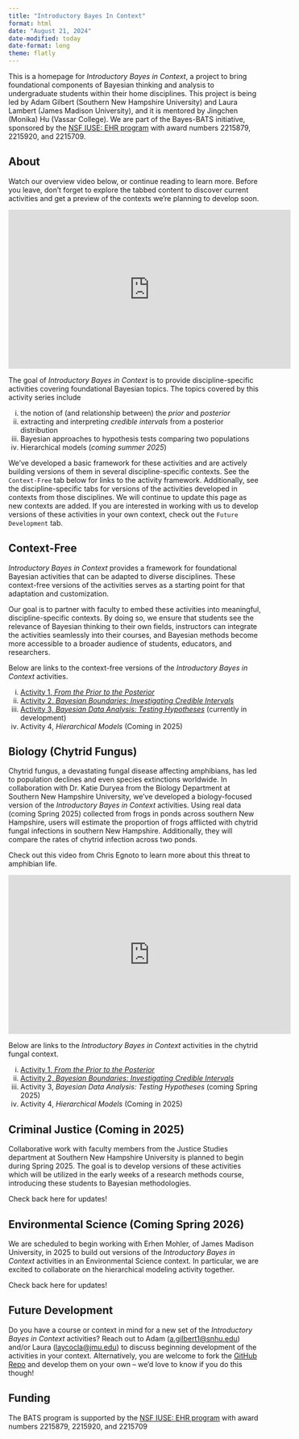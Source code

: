 ```yaml
---
title: "Introductory Bayes In Context"
format: html
date: "August 21, 2024"
date-modified: today
date-format: long
theme: flatly
---
```


:::{.callout-note}

This is a homepage for *Introductory Bayes in Context*, a project to bring foundational components of Bayesian thinking and analysis to undergraduate students within their home disciplines. This project is being led by Adam Gilbert (Southern New Hampshire University) and Laura Lambert (James Madison University), and it is mentored by Jingchen (Monika) Hu (Vassar College). We are part of the Bayes-BATS initiative, sponsored by the [NSF IUSE: EHR program](https://www.nsf.gov/pubs/2021/nsf21579/nsf21579.htm) with award numbers 2215879, 2215920, and 2215709. 

:::

## About

Watch our overview video below, or continue reading to learn more. Before you leave, don’t forget to explore the tabbed content to discover current activities and get a preview of the contexts we’re planning to develop soon.

<center>

<iframe width="560" height="315" src="https://www.youtube.com/embed/3-1gnfEkUXA?si=dXQlrdrmjJ8mw-Rg" title="YouTube video player" frameborder="0" allow="accelerometer; autoplay; clipboard-write; encrypted-media; gyroscope; picture-in-picture; web-share" referrerpolicy="strict-origin-when-cross-origin" allowfullscreen></iframe>

</center>

The goal of *Introductory Bayes in Context* is to provide discipline-specific activities covering foundational Bayesian topics. The topics covered by this activity series include 

i) the notion of (and relationship between) the *prior* and *posterior*
ii) extracting and interpreting *credible intervals* from a posterior distribution
iii) Bayesian approaches to hypothesis tests comparing two populations 
iv) Hierarchical models (*coming summer 2025*)

We've developed a basic framework for these activities and are actively building versions of them in several discipline-specific contexts. See the `Context-Free` tab below for links to the activity framework. Additionally, see the discipline-specific tabs for versions of the activities developed in contexts from those disciplines. We will continue to update this page as new contexts are added. If you are interested in working with us to develop versions of these activities in your own context, check out the `Future Development` tab.

:::{.panel-tabset}

## Context-Free

*Introductory Bayes in Context* provides a framework for foundational Bayesian activities that can be adapted to diverse disciplines. These context-free versions of the activities serves as a starting point for that adaptation and customization.

Our goal is to partner with faculty to embed these activities into meaningful, discipline-specific contexts. By doing so, we ensure that students see the relevance of Bayesian thinking to their own fields, instructors can integrate the activities seamlessly into their courses, and Bayesian methods become more accessible to a broader audience of students, educators, and researchers.

Below are links to the context-free versions of the *Introductory Bayes in Context* activities.

i) [Activity 1, *From the Prior to the Posterior*](https://agmath.github.io/IntroductoryBayesInContext/ContextFreeActivity1_v2.html)
ii) [Activity 2, *Bayesian Boundaries: Investigating Credible Intervals*](https://agmath.github.io/IntroductoryBayesInContext/ContextFreeActivity2_v2.html)
iii) [Activity 3, *Bayesian Data Analysis: Testing Hypotheses*](https://agmath.github.io/IntroductoryBayesInContext/ContextFreeActivity3.html) (currently in development)
iv) Activity 4, *Hierarchical Models* (Coming in 2025)

## Biology (Chytrid Fungus)

Chytrid fungus, a devastating fungal disease affecting amphibians, has led to population declines and even species extinctions worldwide. In collaboration with Dr. Katie Duryea from the Biology Department at Southern New Hampshire University, we’ve developed a biology-focused version of the *Introductory Bayes in Context* activities. Using real data (coming Spring 2025) collected from frogs in ponds across southern New Hampshire, users will estimate the proportion of frogs afflicted with chytrid fungal infections in southern New Hampshire. Additionally, they will compare the rates of chytrid infection across two ponds.

Check out this video from Chris Egnoto to learn more about this threat to amphibian life.

<center>

<iframe width="560" height="315" src="https://www.youtube.com/embed/ZFb5wLOVr9A?si=njkcs8w7jH_V3jri" title="YouTube video player" frameborder="0" allow="accelerometer; autoplay; clipboard-write; encrypted-media; gyroscope; picture-in-picture; web-share" referrerpolicy="strict-origin-when-cross-origin" allowfullscreen></iframe>

</center>

Below are links to the *Introductory Bayes in Context* activities in the chytrid fungal context.

i) [Activity 1, *From the Prior to the Posterior*](https://agmath.github.io/IntroductoryBayesInContext/act1_bio_chytrid_v2.html)
ii) [Activity 2, *Bayesian Boundaries: Investigating Credible Intervals*](https://agmath.github.io/IntroductoryBayesInContext/act2_bio_chytrid_v2.html)
iii) Activity 3, *Bayesian Data Analysis: Testing Hypotheses* (coming Spring 2025)
iv) Activity 4, *Hierarchical Models* (Coming in 2025)

## Criminal Justice (Coming in 2025)

Collaborative work with faculty members from the Justice Studies department at Southern New Hampshire University is planned to begin during Spring 2025. The goal is to develop versions of these activities which will be utilized in the early weeks of a research methods course, introducing these students to Bayesian methodologies.

Check back here for updates!

## Environmental Science (Coming Spring 2026)

We are scheduled to begin working with Erhen Mohler, of James Madison University, in 2025 to build out versions of the *Introductory Bayes in Context* activities in an Environmental Science context. In particular, we are excited to collaborate on the hierarchical modeling activity together. 

Check back here for updates!

## Future Development

Do you have a course or context in mind for a new set of the *Introductory Bayes in Context* activities? Reach out to Adam ([a.gilbert1@snhu.edu](mailto:a.gilbert1@snhu.edu)) and/or Laura ([laycocla@jmu.edu](mailto:laycocla@jmu.edu)) to discuss beginning development of the activities in your context. Alternatively, you are welcome to fork the [GitHub Repo](https://github.com/agmath/IntroductoryBayesInContext) and develop them on your own -- we'd love to know if you do this though!

:::

## Funding 

The BATS program is supported by the [NSF IUSE: EHR program](https://www.nsf.gov/pubs/2021/nsf21579/nsf21579.htm) with award numbers 2215879, 2215920, and 2215709


